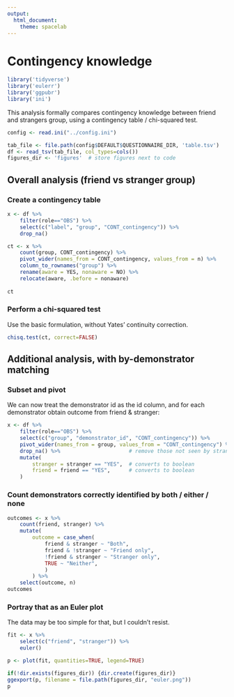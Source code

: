 ```yaml
---
output:
  html_document:
    theme: spacelab
---
```


# Contingency knowledge

```r
library('tidyverse')
library('eulerr')
library('ggpubr')
library('ini')
```

This analysis formally compares contingency knowledge between friend and strangers group,
using a contingency table / chi-squared test.

```r
config <- read.ini("../config.ini")

tab_file <- file.path(config$DEFAULT$QUESTIONNAIRE_DIR, 'table.tsv')
df <- read_tsv(tab_file, col_types=cols())
figures_dir <- 'figures'  # store figures next to code
```

## Overall analysis (friend vs stranger group)
### Create a contingency table

```r
x <- df %>%
    filter(role=="OBS") %>%
    select(c("label", "group", "CONT_contingency")) %>%
    drop_na()

ct <- x %>%
    count(group, CONT_contingency) %>%
    pivot_wider(names_from = CONT_contingency, values_from = n) %>%
    column_to_rownames("group") %>%
    rename(aware = YES, nonaware = NO) %>%
    relocate(aware, .before = nonaware)
	
ct
```

### Perform a chi-squared test
Use the basic formulation, without Yates' continuity correction.

```r
chisq.test(ct, correct=FALSE)
```

## Additional analysis, with by-demonstrator matching

### Subset and pivot
We can now treat the demonstrator id as the id column, and for each demonstrator obtain outcome from friend & stranger:

```r
x <- df %>%
    filter(role=="OBS") %>%
    select(c("group", "demonstrator_id", "CONT_contingency")) %>%
    pivot_wider(names_from = group, values_from = "CONT_contingency") %>%
    drop_na() %>%                      # remove those not seen by strangers
    mutate(
        stranger = stranger == "YES",  # converts to boolean
        friend = friend == "YES",      # converts to boolean
    )
```

### Count demonstrators correctly identified by both / either / none
```r
outcomes <- x %>%
    count(friend, stranger) %>%
    mutate(
        outcome = case_when(
            friend & stranger ~ "Both",
            friend & !stranger ~ "Friend only",
            !friend & stranger ~ "Stranger only",
            TRUE ~ "Neither",
            )
        ) %>%
    select(outcome, n)
outcomes
```

### Portray that as an Euler plot
The data may be too simple for that, but I couldn't resist.

```r
fit <- x %>%
    select(c("friend", "stranger")) %>%
    euler()

p <- plot(fit, quantities=TRUE, legend=TRUE)

if(!dir.exists(figures_dir)) {dir.create(figures_dir)}
ggexport(p, filename = file.path(figures_dir, "euler.png"))
p
```
